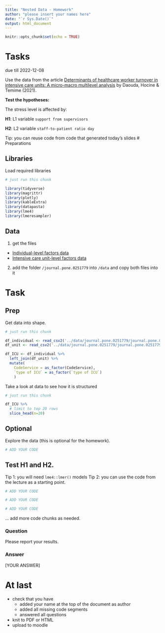 ```yaml
---
title: "Nested Data - Homework"
author: "please insert your names here"
date: "`r Sys.Date()`"
output: html_document
---
```


```r
knitr::opts_chunk$set(echo = TRUE)
```

# Tasks

due till 2022-12-08

Use the data from the article [Determinants of healthcare worker turnover in intensive care units: A micro-macro multilevel analysis](https://doi.org/10.1371/journal.pone.0251779) by Daouda, Hocine & Temime (2021).

**Test the hypotheses:**

The stress level is affected by:

**H1**: L1 variable `support from supervisors`

**H2**: L2 variable `staff-to-patient ratio day`

Tip: you can reuse code from code that generated today's slides
# Preparations

## Libraries

Load required libraries

```r
# just run this chunk

library(tidyverse)
library(magrittr)
library(plotly)
library(kableExtra)
library(datapasta)
library(lme4)
library(lmeresampler)
```


## Data

1. get the files
  -  [Individual-level factors data](https://doi.org/10.1371/journal.pone.0251779.s010)
  - [Intensive care unit-level factors data](https://doi.org/10.1371/journal.pone.0251779.s011)
2. add the folder `/journal.pone.0251779` into `/data` and copy both files into it


# Task

## Prep

Get data into shape.

```r
# just run this chunk

df_individual <- read_csv2('../data/journal.pone.0251779/journal.pone.0251779.s010.csv')
df_unit <- read_csv2('../data/journal.pone.0251779/journal.pone.0251779.s011.csv')

df_ICU <- df_individual %>%
  left_join(df_unit) %>%
  mutate(
    CodeService = as_factor(CodeService),
    `type of ICU` = as_factor(`type of ICU`)
    )
```

Take a look at data to see how it is structured

```r
# just run this chunk

df_ICU %>%
  # limit to top 20 rows
  slice_head(n=20)
```

## Optional

Explore the data (this is optional for the homework).

```r
# ADD YOUR CODE


```

## Test **H1** and **H2**.

Tip 1: you will need `lme4::lmer()` models
Tip 2: you can use the code from the lecture as a starting point.


```r
# ADD YOUR CODE

```


```r
# ADD YOUR CODE

```


```r
# ADD YOUR CODE

```

... add more code chunks as needed.


### Question

Please report your results.


### Answer

[YOUR ANSWER]



# At last

* check that you have
  * added your name at the top of the document as author
  * added all missing code segments
  * answered all questions
* knit to PDF or HTML
* upload to moodle